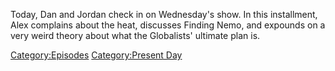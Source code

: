 {{DEFAULTSORT:
    #_EPISODE_0832:July 26, 2023
}}{{Episode
    | title           = July 26, 2023
    | caption         = Listen to this episode on [https://knowledgefight.libsyn.com/832-july-26-2023 Libsyn] [https://open.spotify.com/episode/2OFF8IDTLAukm98mqCnqY3 Spotify], Read the [[Transcript/832: July 26, 2023|Unofficial Transcript]], View discussion on [https://reddit.com/15boejv Reddit]
    | episodeNumber   = 832
    | length          = 01:36:59
    | airDate         = July 28, 2023
    | coverageDate    = July 26, 2023
    | episodeType     = [[:Category:Present Day|Present Day]]
    | appearance      = [[David Jones]], [[Hunter Biden]]
    | previousEpisode = [[831: Tucker, The Man And His Twitter- Episode 4]]
    | nextEpisode     = [[833: Mike Rothschild In The Hot Seat]]
}}

{{Stub}}

Today, Dan and Jordan check in on Wednesday's show.  In this installment, Alex complains about the heat, discusses Finding Nemo, and expounds on a very weird theory about what the Globalists' ultimate plan is.

[[Category:Episodes]]
[[Category:Present Day]]
